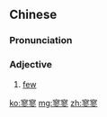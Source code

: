 ==Chinese==
{{zh-forms}}

===Pronunciation===
{{zh-pron
|m=liáoliáo
|c=liu4 liu4
|cat=a
}}

===Adjective===
{{zh-adj}}

# [[few]]

[[ko:寥寥]]
[[mg:寥寥]]
[[zh:寥寥]]